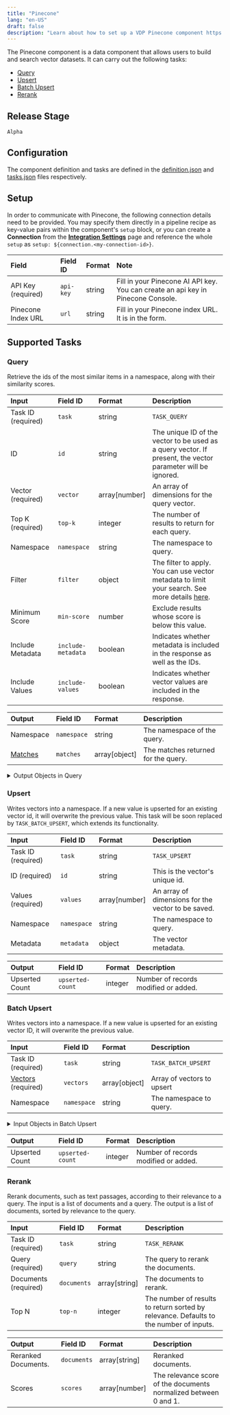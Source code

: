 ```yaml
---
title: "Pinecone"
lang: "en-US"
draft: false
description: "Learn about how to set up a VDP Pinecone component https://github.com/instill-ai/instill-core"
---
```


The Pinecone component is a data component that allows users to build and search vector datasets.
It can carry out the following tasks:
- [Query](#query)
- [Upsert](#upsert)
- [Batch Upsert](#batch-upsert)
- [Rerank](#rerank)



## Release Stage

`Alpha`



## Configuration

The component definition and tasks are defined in the [definition.json](https://github.com/instill-ai/pipeline-backend/blob/main/pkg/component/data/pinecone/v0/config/definition.json) and [tasks.json](https://github.com/instill-ai/pipeline-backend/blob/main/pkg/component/data/pinecone/v0/config/tasks.json) files respectively.




## Setup


In order to communicate with Pinecone, the following connection details need to be
provided. You may specify them directly in a pipeline recipe as key-value pairs
within the component's `setup` block, or you can create a **Connection** from
the [**Integration Settings**](https://www.instill.tech/docs/vdp/integration)
page and reference the whole `setup` as `setup:
${connection.<my-connection-id>}`.

<div class="markdown-col-no-wrap" data-col-1 data-col-2>

| Field | Field ID | Format | Note |
| :--- | :--- | :--- | :--- |
| API Key (required) | `api-key` | string | Fill in your Pinecone AI API key. You can create an api key in Pinecone Console.  |
| Pinecone Index URL | `url` | string | Fill in your Pinecone index URL. It is in the form.  |

</div>





## Supported Tasks

### Query

Retrieve the ids of the most similar items in a namespace, along with their similarity scores.

<div class="markdown-col-no-wrap" data-col-1 data-col-2>

| Input | Field ID | Format | Description |
| :--- | :--- | :--- | :--- |
| Task ID (required) | `task` | string | `TASK_QUERY` |
| ID | `id` | string | The unique ID of the vector to be used as a query vector. If present, the vector parameter will be ignored. |
| Vector (required) | `vector` | array[number] | An array of dimensions for the query vector. |
| Top K (required) | `top-k` | integer | The number of results to return for each query. |
| Namespace | `namespace` | string | The namespace to query. |
| Filter | `filter` | object | The filter to apply. You can use vector metadata to limit your search. See more details <a href="https://www.pinecone.io/docs/metadata-filtering/">here</a>. |
| Minimum Score | `min-score` | number | Exclude results whose score is below this value. |
| Include Metadata | `include-metadata` | boolean | Indicates whether metadata is included in the response as well as the IDs. |
| Include Values | `include-values` | boolean | Indicates whether vector values are included in the response. |
</div>






<div class="markdown-col-no-wrap" data-col-1 data-col-2>

| Output | Field ID | Format | Description |
| :--- | :--- | :--- | :--- |
| Namespace | `namespace` | string | The namespace of the query. |
| [Matches](#query-matches) | `matches` | array[object] | The matches returned for the query. |
</div>

<details>
<summary> Output Objects in Query</summary>

<h4 id="query-matches">Matches</h4>

<div class="markdown-col-no-wrap" data-col-1 data-col-2>

| Field | Field ID | Format | Note |
| :--- | :--- | :--- | :--- |
| ID | `id` | string | The ID of the matched vector. |
| Metadata | `metadata` | json | Metadata. |
| Score | `score` | number | A measure of similarity between this vector and the query vector. The higher the score, the more similar they are. |
| Values | `values` | array | Vector data values. |
</div>
</details>


### Upsert

Writes vectors into a namespace. If a new value is upserted for an existing vector id, it will overwrite the previous value. This task will be soon replaced by `TASK_BATCH_UPSERT`, which extends its functionality.

<div class="markdown-col-no-wrap" data-col-1 data-col-2>

| Input | Field ID | Format | Description |
| :--- | :--- | :--- | :--- |
| Task ID (required) | `task` | string | `TASK_UPSERT` |
| ID (required) | `id` | string | This is the vector's unique id. |
| Values (required) | `values` | array[number] | An array of dimensions for the vector to be saved. |
| Namespace | `namespace` | string | The namespace to query. |
| Metadata | `metadata` | object | The vector metadata. |
</div>






<div class="markdown-col-no-wrap" data-col-1 data-col-2>

| Output | Field ID | Format | Description |
| :--- | :--- | :--- | :--- |
| Upserted Count | `upserted-count` | integer | Number of records modified or added. |
</div>


### Batch Upsert

Writes vectors into a namespace. If a new value is upserted for an existing vector ID, it will overwrite the previous value.

<div class="markdown-col-no-wrap" data-col-1 data-col-2>

| Input | Field ID | Format | Description |
| :--- | :--- | :--- | :--- |
| Task ID (required) | `task` | string | `TASK_BATCH_UPSERT` |
| [Vectors](#batch-upsert-vectors) (required) | `vectors` | array[object] | Array of vectors to upsert |
| Namespace | `namespace` | string | The namespace to query. |
</div>


<details>
<summary> Input Objects in Batch Upsert</summary>

<h4 id="batch-upsert-vectors">Vectors</h4>

Array of vectors to upsert

<div class="markdown-col-no-wrap" data-col-1 data-col-2>

| Field | Field ID | Format | Note |
| :--- | :--- | :--- | :--- |
| ID | `id` | string | The unique ID of the vector.  |
| Metadata | `metadata` | object | The vector metadata. This is a set of key-value pairs that can be used to store additional information about the vector. The values can have the following types: string, number, boolean, or array of strings.  |
| Values | `values` | array | An array of dimensions for the vector to be saved.  |
</div>
</details>



<div class="markdown-col-no-wrap" data-col-1 data-col-2>

| Output | Field ID | Format | Description |
| :--- | :--- | :--- | :--- |
| Upserted Count | `upserted-count` | integer | Number of records modified or added. |
</div>


### Rerank

Rerank documents, such as text passages, according to their relevance to a query. The input is a list of documents and a query. The output is a list of documents, sorted by relevance to the query.

<div class="markdown-col-no-wrap" data-col-1 data-col-2>

| Input | Field ID | Format | Description |
| :--- | :--- | :--- | :--- |
| Task ID (required) | `task` | string | `TASK_RERANK` |
| Query (required) | `query` | string | The query to rerank the documents. |
| Documents (required) | `documents` | array[string] | The documents to rerank. |
| Top N | `top-n` | integer | The number of results to return sorted by relevance. Defaults to the number of inputs. |
</div>






<div class="markdown-col-no-wrap" data-col-1 data-col-2>

| Output | Field ID | Format | Description |
| :--- | :--- | :--- | :--- |
| Reranked Documents. | `documents` | array[string] | Reranked documents. |
| Scores | `scores` | array[number] | The relevance score of the documents normalized between 0 and 1. |
</div>



